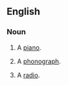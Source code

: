 ==English==

===Noun===
{{en-noun|head=[[agony]] [[box]]|es}}

# {{label|en|slang}} A [[piano]].
# {{label|en|slang}} A [[phonograph]].
# {{label|en|slang}} A [[radio]].